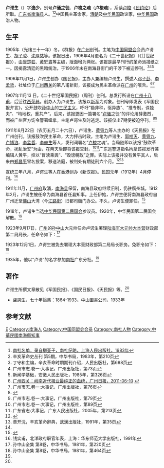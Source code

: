 {{Infobox Officeholder
|姓名=盧諤生
|圖像=File:盧諤生.jpg
|圖像大小=200px
|圖像說明=  
|字    = 
|號    = 
|別名    = 
|出生日期 = 
|出生地點 = 
|逝世日期 = 
|逝世地點 = 
|死因    = 
|墓地    = 
|籍貫    = 
|政黨    = 
|parents  = 
|配偶   =
|伴侶    = 
|relatives  =  
|children  =  
|著作    = 
|past    = 
}}
'''卢谔生'''（{{bd|？||？|}}）字'''逸少'''，别号'''卢骚之徒'''、'''卢梭之魂'''（'''卢梭魂'''），系读[[卢梭|卢梭]]《[[民约论|民约论]]》后所取。[[广东省|广东省]][[南海县|南海县]]人。<ref name=xhgms>[http://www.zhnsxt.com/nsrw.htm 南社名单，录自柳亚子，南社纪略，上海人民出版社，1983年]{{dead link|date=2018年1月 |bot=InternetArchiveBot |fix-attempted=yes }}</ref><ref>辛亥革命史丛刊 第5期，中华书局，1983年，第210页</ref>中国民主革命家，[[清朝|清朝]]及[[中华民国|中华民国]]政论家，[[中华民国|中华民国]]政治人物。

==生平==
1905年（光绪三十一年）冬，《群报》在[[广州|广州]]创刊。主笔为[[中国同盟会|中国同盟会]]会员卢谔生、[[胡子骏|胡子骏]]、[[沈厚慈|沈厚慈]]等。该报日出，1906年4月更名为《二十世纪报》（《廿世纪报》），由[[康楚狂|康楚狂]]、[[黄轩胄|黄轩胄]]等主编，版面增为两张。该报是最早刊行的革命派报纸之一。因揭露清廷的黑暗统治，于1906年末在南海县衙门的干涉下被迫停刊。<ref>丁守和主编，辛亥革命时期期刊介绍，人民出版社，第688页</ref><ref>广州市志.卷一:大事记，广州出版社，第73页</ref><ref>新闻学基础，安徽人民出版社，1985年，第326页</ref>

1906年11月1日，卢谔生创办《国民报》，主办人兼编辑卢谔生，撰述人[[邓子彭|邓子彭]]、[[李孟哲|李孟哲]]，社址位于[[广州|广州]][[西关|西关]]的第八甫新街，该报成为民主革命派在[[广州|广州]]的喉舌。<ref>[http://gzdaily.dayoo.com/html/2011-06/10/content_1379869.htm 广州西关：岭南近代报业最纯正的血统，广州日报，2011-06-10] {{webarchive|url=https://web.archive.org/web/20110614190001/http://gzdaily.dayoo.com/html/2011-06/10/content_1379869.htm |date=2011-06-14 }}</ref><ref>广州市志.卷一:大事记，广州出版社，第76页</ref>

1907年11月13 日，《二十世纪军国民报》（周刊）创刊。总发行所设在[[广州|广州]][[十八甫|十八甫]]，后迁往[[西荣巷|西荣巷]]。创办人为卢谔生。该报以[[新建陆军|新军]]为对象。创刊号即发表《军国民报弁言》，公开鼓吹[[孙中山|孙中山]]的[[三民主义|三民主义]]，呼吁“锄非种，驱异族”、“推专制，诛独夫”、“均地权，重共产”。后来，该报更因一篇署名“[[卢梭|卢骚]]之徒”的评论用辞激烈，而被广州官方饬令警署缉拿。主笔卢谔生及时逃走。该报仅出7期便被迫停刊。<ref>{{Cite web |url=http://www.zhgpl.com/crn-webapp/cbspub/secDetail.jsp?bookid=10523&secid=10658 |title=思想·信仰·力量——广州报刊在辛亥革命中的地位与作用，中国评论学术出版社，于2013-05-29查阅 |access-date=2013-05-29 |archive-date=2020-04-22 |archive-url=https://web.archive.org/web/20200422125546/http://www.zhgpl.com/crn-webapp/cbspub/secDetail.jsp?bookid=10523&secid=10658 |dead-url=no }}</ref><ref>广州市志.卷一:大事记，广州出版社，第79页</ref>

1911年6月22日（农历五月二十六日），卢谔生、[[黄霄九|黄霄九]]等人主办的《天民报》在广州创刊。该报鼓吹民主革命，大力抨击时政。主笔为卢谔生、[[郭唯灭|郭唯灭]]、[[黄霄九|黄霄九]]、[[卢博浪|卢博浪]]、[[李孟哲|李孟哲]]、[[李兢生|李兢生]]等人，发刊词署名“[[卢梭|卢梭]]之魂”。当局随即以该报“鼓吹革命，扰乱治安”为由，在两天后即将该报查封。<ref>广州市志.卷一:大事记，广州出版社，第89页</ref><ref name=sz>广东省志:大事记，广东人民出版社，2005年，第213页</ref>广东巡警道指名拘拿该报发行兼编辑人黄平，控以“冒渎乘舆”、“毁谤朝政”之罪。实际上该报并没有黄平其人，后来由[[郑昌平|郑昌平]]冒名投案，移送法庭，被判处有期徒刑六个月。<ref>{{Cite web |url=http://www.gzzxws.gov.cn/gzws/cg/sqml/cgtdgmsq/200808/t20080827_5470_1.htm |title=陆丹林，死于职守的广州记者，广州文史，2008-08-27 |access-date=2013-05-29 |archive-date=2019-08-19 |archive-url=https://web.archive.org/web/20190819035232/http://www.gzzxws.gov.cn/gzws/cg/sqml/cgtdgmsq/200808/t20080827_5470_1.htm |dead-url=no }}</ref><ref>章开沅，辛亥革命辭典，武漢出版社，1991年，第35页</ref>

宣统三年八月，卢谔生等人在[[香港|香港]]创办《新汉报》。民国元年（1912年）4月停刊。<ref name=sz/>

1911年11月，[[广州府|广州府]]取消，[[南海县|南海县]]保留，南海县政府继续旧制，仍驻廣州城。1912年2月，卢谔生被任命为南海县首任县知事。上任伊始，卢谔生便将南海县政府自广州迁至[[佛山|佛山]]大湾（今[[江路街|江路街]]）旧都司衙门办公。不久，卢谔生便卸任。<ref>{{Cite web |url=http://www.fsswdx.gov.cn/tmp/200808/8.html |title=郑海峰，从《佛山商报》看民国初年的佛山社会，中共佛山市委党校，于2013-05-29查阅 |access-date=2013-05-29 |archive-date=2019-08-15 |archive-url=https://web.archive.org/web/20190815034814/http://www.fsswdx.gov.cn/tmp/200808/8.html |dead-url=no }}</ref>

1918年，卢谔生当选[[中华民国第二届国会|中华民国第二届国会]]参议员。1920年，中华民国第二届国会解散。<ref>钱实甫，北洋政府职官年表，上海：华东师范大学出版社，1991年</ref>

1923年9月17日，[[广州|广州]]的[[孙中山|孙中山]]大元帅任命卢谔生署理[[陆海军大元帅大本营|陆海军大元帅大本营]]财政部第二局局长，任命令如下：<ref>孙中山全集 第8卷，中华书局，1981年，第220页</ref>
{{引用|
任命卢谔生职务令（一九二三年九月十七日）

大元帅令，任命卢谔生署理大本营财政部第二局局长。

此令。中华民国十二年九月十七日}}

1923年12月1日，卢谔生被免去署理大本营财政部第二局局长职务。免职令如下：<ref>孙中山全集 第8卷，中华书局，1981年，第464页</ref>
{{引用|
免卢谔生职务令（一九二三年十二月一日）

大元帅令，署理大本营财政部第二局局长卢谔生另有任用，应免本职。

此令。中华民国十二年十二月一日}}

1935年，他以“卢谔”的名字参加[[南社|南社]]广东分社。<ref name=xhgms/>

==著作==
卢谔生所撰文章散见《军国民报》、《国民日报》、《天民报》等。<ref name=xhgms/>

*盧諤生，七十年論集：1864-1933，中山圖書公司，1933年

==参考文献==
{{reflist}}
{{中華民國第二屆國會參議院議員}}
[[Category:卢姓|E]]
[[Category:南海人|Category:南海人]]
[[Category:中国同盟会会员|Category:中国同盟会会员]]
[[Category:南社人物|Category:南社人物]]
[[Category:中華民國南海縣知事|Category:中華民國南海縣知事]]